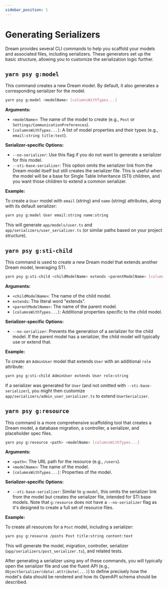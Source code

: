 ```yaml
---
sidebar_position: 1
---
```


# Generating Serializers

Dream provides several CLI commands to help you scaffold your models and associated files, including serializers. These generators set up the basic structure, allowing you to customize the serialization logic further.

## `yarn psy g:model`

This command creates a new Dream model. By default, it also generates a corresponding serializer for the model.

```bash
yarn psy g:model <modelName> [columnsWithTypes...]
```

**Arguments:**

- `<modelName>`: The name of the model to create (e.g., `Post` or `Settings/CommunicationPreferences`).
- `[columnsWithTypes...]`: A list of model properties and their types (e.g., `email:string title:text`).

**Serializer-specific Options:**

- `--no-serializer`: Use this flag if you do not want to generate a serializer for this model.
- `--sti-base-serializer`: This option omits the serializer link from the Dream model itself but still creates the serializer file. This is useful when the model will be a base for Single Table Inheritance (STI) children, and you want those children to extend a common serializer.

**Example:**

To create a `User` model with `email` (string) and `name` (string) attributes, along with its default serializer:

```bash
yarn psy g:model User email:string name:string
```

This will generate `app/models/user.ts` and `app/serializers/user_serializer.ts` (or similar paths based on your project structure).

## `yarn psy g:sti-child`

This command is used to create a new Dream model that extends another Dream model, leveraging STI.

```bash
yarn psy g:sti-child <childModelName> extends <parentModelName> [columnsWithTypes...]
```

**Arguments:**

- `<childModelName>`: The name of the child model.
- `extends`: The literal word "extends".
- `<parentModelName>`: The name of the parent model.
- `[columnsWithTypes...]`: Additional properties specific to the child model.

**Serializer-specific Options:**

- `--no-serializer`: Prevents the generation of a serializer for the child model. If the parent model has a serializer, the child model will typically use or extend that.

**Example:**

To create an `AdminUser` model that extends `User` with an additional `role` attribute:

```bash
yarn psy g:sti-child AdminUser extends User role:string
```

If a serializer was generated for `User` (and not omitted with `--sti-base-serializer`), you might then customize `app/serializers/admin_user_serializer.ts` to extend `UserSerializer`.

## `yarn psy g:resource`

This command is a more comprehensive scaffolding tool that creates a Dream model, a database migration, a controller, a serializer, and placeholder spec files.

```bash
yarn psy g:resource <path> <modelName> [columnsWithTypes...]
```

**Arguments:**

- `<path>`: The URL path for the resource (e.g., `/users`).
- `<modelName>`: The name of the model.
- `[columnsWithTypes...]`: Properties of the model.

**Serializer-specific Options:**

- `--sti-base-serializer`: Similar to `g:model`, this omits the serializer link from the model but creates the serializer file, intended for STI base models. Note that `g:resource` does not have a `--no-serializer` flag as it's designed to create a full set of resource files.

**Example:**

To create all resources for a `Post` model, including a serializer:

```bash
yarn psy g:resource /posts Post title:string content:text
```

This will generate the model, migration, controller, serializer (`app/serializers/post_serializer.ts`), and related tests.

After generating a serializer using any of these commands, you will typically open the serializer file and use the fluent API (e.g., `ObjectSerializer(data).attribute(...)`) to define precisely how the model's data should be rendered and how its OpenAPI schema should be described.
